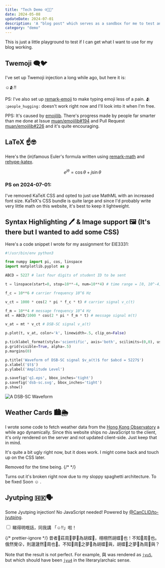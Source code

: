 ```yaml
---
title: "Tech Demo ☺️🧑‍💻"
date: 2024-05-08
updateDate: 2024-07-01
description: 'A "blog post" which serves as a sandbox for me to test and showcase what I can do with Astro.'
category: "demo"
---
```



This is just a little playground to test if I can get what I want to use for my blog working.

## Twemoji :left_speech_bubble::bird:

I've set up Twemoji injection a long while ago, but here it is:

:relaxed::people_hugging::bangbang:

PS: I've also set up [remark-emoji](https://github.com/rhysd/remark-emoji) to make typing emoji less of a pain. 🫂 `:people_hugging:` doesn't work right now and I'll look into it when I'm free.

PPS: It's caused by [emojilib](https://github.com/muan/emojilib). There's progress made by people far smarter than me done at Issue [muan/emojilib#194](https://github.com/muan/emojilib/issues/194) and Pull Request [muan/emojilib#226](https://github.com/muan/emojilib/pull/226) and it's quite encouraging.

## LaTeX ☝️🤓

Here's the (in)famous Euler's formula written using [remark-math](https://github.com/remarkjs/remark-math/tree/main/packages/remark-math) and [rehype-katex](https://github.com/remarkjs/remark-math/tree/main/packages/rehype-katex).

```math
e^{j \theta} = \cos \theta + j \sin \theta
```

### PS on 2024-07-01:

I've removed KaTeX CSS and opted to just use MathML with an increased font size. KaTeX's CSS bundle is quite large and since I'd probably write very little math on this website, it's best to keep it lightweight.

## Syntax Highlighting 🖊️ & Image support 🖼️ (It's there but I wanted to add some CSS)

Here's a code snippet I wrote for my assignment for EIE3331:

```python
#!/usr/bin/env python3

from numpy import pi, cos, linspace
import matplotlib.pyplot as p

ABCD = 5227 # last four digits of student ID to be sent

t = linspace(start=0, stop=10**-4, num=10**4) # time range = [0, 10^-4]

f_c = 10**6 # carrier frequency 10^6 Hz

v_ct = 1000 * cos(2 * pi * f_c * t) # carrier signal v_c(t)

f_m = 10**4 # message frequency 10^4 Hz
mt = ABCD/1000 * cos(2 * pi * f_m * t) # message signal m(t)

v_at = mt * v_ct # DSB-SC signal v_a(t)

p.plot(t, v_at, color='k', linewidth=.5, clip_on=False)

p.ticklabel_format(style='scientific', axis='both', scilimits=(0,0), useMathText=True) # make the tick labels look less ugly
p.grid(visible=True, alpha=.5)
p.margins(0)

p.title('Waveform of DSB-SC signal $v_a(t)$ for $abcd = 5227$')
p.xlabel('$t$')
p.ylabel('Amplitude Level')

p.savefig('q1.eps', bbox_inches='tight')
p.savefig('dsb-sc.svg', bbox_inches='tight')
p.show()
```

![A DSB-SC Waveform](/assets/blog/demo/dsb-sc.svg)

## Weather Cards 🏙️🌦️

I wrote some code to fetch weather data from the [Hong Kong Observatory](https://www.hko.gov.hk/en/index.html) a while ago dynamically. Since this website ships no JavaScript to the client, it's only rendered on the server and not updated client-side. Just keep that in mind.

It's quite a bit ugly right now, but it does work. I might come back and touch up on the CSS later.


<div class="not-prose flex flex-col mx-auto w-[360px]">
  Removed for the time being.
  {/* <WeatherInfo />
  <WeatherCard displayLocation="Hung Hom" API_URL="https://www.hko.gov.hk/PDADATA/locspc/data/gridData/0906_en.xml" /> */}
</div>

Turns out it's broken right now due to my sloppy spaghetti architecture. To be fixed Soon :relaxed: .

## Jyutping 🇭🇰🗣️

Some Jyutping injection! No JavaScript needed! Powered by [@CanCLID/to-jyutping](https://github.com/CanCLID/to-jyutping).

<input type="checkbox" class="toggle toggle-lg toggle-accent" id="jyutping-toggle" />

<Jyutping>
睇得明嘅話，同我講 「☺️‼️」啦！

{/* prettier-ignore */}
昔者:calendar:莊周👴夢💭為胡蝶🦋，栩栩然胡蝶🦋也！不知🤷周👴也。俄然覺😲，則蘧蘧然🥴周也👴。不知🤷周👴之夢💭為胡蝶🦋與，胡蝶🦋之夢💭為周👴與？

</Jyutping>

Note that the result is not perfect. For example, 與 was rendered as [`jyu5`](https://en.wiktionary.org/wiki/%E8%88%87#Pronunciation_1), but which should have been [`jyu4`](https://en.wiktionary.org/wiki/%E8%88%87#Pronunciation_3) in the literary/archaic sense.
